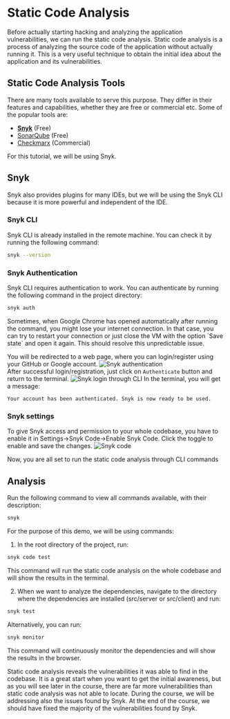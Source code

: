 
# Static Code Analysis

Before actually starting hacking and analyzing the application vulnerabilities, we can run the static code analysis.
Static code analysis is a process of analyzing the source code of the application without actually running it.
This is a very useful technique to obtain the initial idea about the application and its vulnerabilities.

## Static Code Analysis Tools
There are many tools available to serve this purpose. They differ in their features and capabilities,
whether they are free or commercial etc. Some of the popular tools are:
* [**Snyk**](https://snyk.io/) (Free)
* [SonarQube](https://docs.sonarqube.org/latest/) (Free)
* [Checkmarx](https://checkmarx.com/) (Commercial)

<Callout type="info" emoji="ℹ️">
    For this tutorial, we will be using Snyk.
</Callout>

## Snyk
Snyk also provides plugins for many IDEs, but we will be using the Snyk CLI because it is more powerful and independent of the IDE.

### Snyk CLI
Snyk CLI is already installed in the remote machine. You can check it by running the following command:
```bash copy
snyk --version
```

### Snyk Authentication
Snyk CLI requires authentication to work. You can authenticate by running the following command in the project directory:
```bash copy
snyk auth
```
<Callout type="warning" emoji="⚠️">
    Sometimes, when Google Chrome has opened automatically after running the command, you might lose your internet connection. In that case, you can try to restart your connection or just close the VM with the option `Save state` and open it again. This should resolve this unpredictable issue.
</Callout>

You will be redirected to a web page, where you can login/register using your GitHub or Google account.
<Image src="/codeAnalysis/snyk_auth.png" alt="Snyk authentication" width={1000} height={300}/>
<br/>
After successful login/registration, just click on `Authenticate` button and return to the terminal.
<Image src="/codeAnalysis/snyk_cli_auth.png" alt="Snyk login through CLI" width={1000} height={300}/>
In the terminal, you will get a message:
```code
Your account has been authenticated. Snyk is now ready to be used.
```

### Snyk settings
To give Snyk access and permission to your whole codebase, you have to enable it in Settings->Snyk Code->Enable Snyk Code.
Click the toggle to enable and save the changes.
<Image src="/codeAnalysis/snyk_code.png" alt="Snyk code" width={1000} height={300}/>

<Callout emoji="💡">
    Now, you are all set to run the static code analysis through CLI commands
</Callout>

## Analysis
Run the following command to view all commands available, with their description:
```bash copy
snyk
```
For the purpose of this demo, we will be using commands:
1. In the root directory of the project, run:
```bash copy
snyk code test
```
This command will run the static code analysis on the whole codebase and will show the results in the terminal.

2. When we want to analyze the dependencies, navigate to the directory where the dependencies are installed (src/server or src/client) and run:
```bash copy
snyk test
```
Alternatively, you can run:
```bash copy
snyk monitor
```
This command will continuously monitor the dependencies and will show the results in the browser.

<Callout type="info" emoji="ℹ️">
    Static code analysis reveals the vulnerabilities it was able to find in the codebase. It is a great start when you want to get the initial awareness, but as you will see later in the course, there are far more vulnerabilities than static code analysis was not able to locate.
    During the course, we will be addressing also the issues found by Snyk. At the end of the course, we should have fixed the majority of the vulnerabilities found by Snyk.
</Callout>
